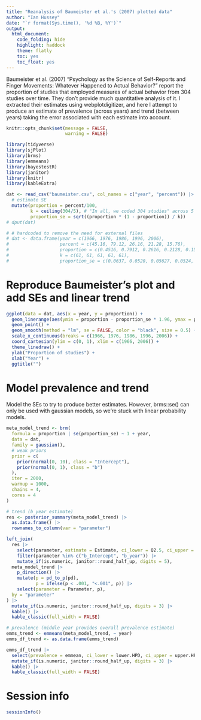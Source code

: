 ```yaml
---
title: "Reanalysis of Baumeister et al.'s (2007) plotted data"
author: "Ian Hussey"
date: "`r format(Sys.time(), '%d %B, %Y')`"
output:
  html_document:
    code_folding: hide
    highlight: haddock
    theme: flatly
    toc: yes
    toc_float: yes
---
```


Baumeister et al. (2007) "Psychology as the Science of Self-Reports and Finger Movements: Whatever Happened to Actual Behavior?" report the proportion of studies that employed measures of actual behavior from 304 studies over time. They don't provide much quantitative analysis of it. I extracted their estimates using webplotdigitizer, and here I attempt to produce an estimate of prevalence (across years) and trend (between years) taking the error associated with each estimate into account.

```r

knitr::opts_chunk$set(message = FALSE,
                      warning = FALSE)

```
 
```r

library(tidyverse)
library(sjPlot)
library(brms)
library(emmeans)
library(bayestestR)
library(janitor)
library(knitr)
library(kableExtra)

dat <- read_csv("baumeister.csv", col_names = c("year", "percent")) |>
  # estimate SE
  mutate(proportion = percent/100,
         k = ceiling(304/5), # "In all, we coded 304 studies" across 5 time points
         proportion_se = sqrt((proportion * (1 - proportion)) / k))
# dput(dat)

# # hardcoded to remove the need for external files
# dat <- data.frame(year = c(1966, 1976, 1986, 1996, 2006), 
#                   percent = c(45.16, 79.12, 26.16, 21.28, 15.76), 
#                   proportion = c(0.4516, 0.7912, 0.2616, 0.2128, 0.1576), 
#                   k = c(61, 61, 61, 61, 61), 
#                   proportion_se = c(0.0637, 0.0520, 0.05627, 0.0524, 0.0466))

```

# Reproduce Baumeister's plot and add SEs and linear trend

```r

ggplot(data = dat, aes(x = year, y = proportion)) +
  geom_linerange(aes(ymin = proportion - proportion_se * 1.96, ymax = proportion + proportion_se * 1.96)) +
  geom_point() +
  geom_smooth(method = "lm", se = FALSE, color = "black", size = 0.5) + # no error bars as this ignores the error associated with each data point
  scale_x_continuous(breaks = c(1966, 1976, 1986, 1996, 2006)) +
  coord_cartesian(ylim = c(0, 1), xlim = c(1966, 2006)) +
  theme_linedraw() +
  ylab("Proportion of studies") +
  xlab("Year") +
  ggtitle("")

```

# Model prevalence and trend

Model the SEs to try to produce better estimates. However, brms::se() can only be used with gaussian models, so we're stuck with linear probability models.

```r

meta_model_trend <- brm(
  formula = proportion | se(proportion_se) ~ 1 + year,
  data = dat,
  family = gaussian(),
  # weak priors
  prior = c(
    prior(normal(0, 10), class = "Intercept"),  
    prior(normal(0, 1), class = "b")  
  ),
  iter = 2000, 
  warmup = 1000,  
  chains = 4, 
  cores = 4  
)

# trend (b_year estimate)
res <- posterior_summary(meta_model_trend) |>
  as.data.frame() |>
  rownames_to_column(var = "parameter")

left_join(
  res |>
    select(parameter, estimate = Estimate, ci_lower = Q2.5, ci_upper = Q97.5) |>
    filter(parameter %in% c("b_Intercept", "b_year")) |>
    mutate_if(is.numeric, janitor::round_half_up, digits = 5),
  meta_model_trend |>
    p_direction() |>
    mutate(p = pd_to_p(pd),
           p = ifelse(p < .001, "<.001", p)) |>
    select(parameter = Parameter, p),
  by = "parameter"
) |>
  mutate_if(is.numeric, janitor::round_half_up, digits = 3) |>
  kable() |>
  kable_classic(full_width = FALSE)

# prevalence (middle year provides overall prevalence estimate)
emms_trend <- emmeans(meta_model_trend, ~ year)
emms_df_trend <- as.data.frame(emms_trend)

emms_df_trend |>
  select(prevalence = emmean, ci_lower = lower.HPD, ci_upper = upper.HPD) |>
  mutate_if(is.numeric, janitor::round_half_up, digits = 3) |>
  kable() |>
  kable_classic(full_width = FALSE)

```

# Session info

```r

sessionInfo()

```


